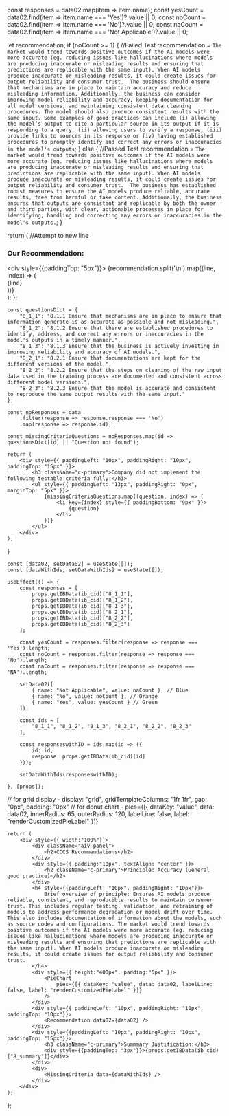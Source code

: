 


  const responses = data02.map(item => item.name);
  const yesCount = data02.find(item => item.name === 'Yes')?.value || 0;
  const noCount = data02.find(item => item.name === 'No')?.value || 0;
  const naCount = data02.find(item => item.name === 'Not Applicable')?.value || 0; 

  let recommendation;
  if (noCount >= 1) {
    //Failed Test
    recommendation = `The market would trend towards positive outcomes if the AI models were more accurate (eg. reducing issues like hallucinations where models are producing inaccurate or misleading results and ensuring that predictions are replicable with the same input). When AI models produce inaccurate or misleading results, it could create issues for output reliability and consumer trust. 
    The business should ensure that mechanisms are in place to maintain accuracy and reduce misleading information. Additionally, the business can consider improving model reliability and accuracy, keeping documentation for all model versions, and maintaining consistent data cleaning procedures. The model should also produce consistent results with the same input. Some examples of good practices can include (i) allowing the model’s output to cite a particular source in its output if it is responding to a query, (ii) allowing users to verify a response, (iii) provide links to sources in its response or (iv) having established procedures to promptly identify and correct any errors or inaccuracies in the model's outputs`;
  } else {
    //Passed Test
    recommendation = `The market would trend towards positive outcomes if the AI models were more accurate (eg. reducing issues like hallucinations where models are producing inaccurate or misleading results and ensuring that predictions are replicable with the same input). When AI models produce inaccurate or misleading results, it could create issues for output reliability and consumer trust. 
    The business has established robust measures to ensure the AI models produce reliable, accurate results, free from harmful or fake content. Additionally, the business ensures that outputs are consistent and replicable by both the owner and third parties, with clear, actionable processes in place for identifying, handling and correcting any errors or inaccuracies in the model's outputs.`;
  }

  return (
    //Attempt to new line
    <div className="recommendation">
      <h3 className="c-primary">Our Recommendation:</h3>
      <div style={{paddingTop: "5px"}}>
        {recommendation.split('\n').map((line, index) => (
            <div key={index}>{line}</div>
        ))}
      </div>
    </div>
  );
};

    const questionsDict = {
        "8_1_1": "8.1.1 Ensure that mechanisms are in place to ensure that information generate is as accurate as possible and not misleading.",
        "8_1_2": "8.1.2 Ensure that there are established procedures to identify, address, and correct any errors or inaccuracies in the model's outputs in a timely manner.",
        "8_1_3": "8.1.3 Ensure that the business is actively investing in improving reliability and accuracy of AI models.",
        "8_2_1": "8.2.1 Ensure that documentations are kept for the different versions of the model.",
        "8_2_2": "8.2.2 Ensure that the steps on cleaning of the raw input data used in the training process are documented and consistent across different model versions.",
        "8_2_3": "8.2.3 Ensure that the model is accurate and consistent to reproduce the same output results with the same input."
    };

    const noResponses = data
        .filter(response => response.response === 'No')
        .map(response => response.id);

    const missingCriteriaQuestions = noResponses.map(id => questionsDict[id] || "Question not found");

    return (
        <div style={{ paddingLeft: "10px", paddingRight: "10px", paddingTop: "15px" }}>
            <h3 className="c-primary">Company did not implement the following testable criteria fully:</h3>
            <ul style={{ paddingLeft: "13px", paddingRight: "0px", marginTop: "5px" }}>
                {missingCriteriaQuestions.map((question, index) => (
                    <li key={index} style={{ paddingBottom: "9px" }}>
                        {question}
                    </li>
                ))}
            </ul>
        </div>
    );
}

    const [data02, setData02] = useState([]);
    const [dataWithIds, setDataWithIds] = useState([]);

    useEffect(() => {
        const responses = [
            props.getIBData(ib_cid)["8_1_1"],
            props.getIBData(ib_cid)["8_1_2"],
            props.getIBData(ib_cid)["8_1_3"],
            props.getIBData(ib_cid)["8_2_1"],
            props.getIBData(ib_cid)["8_2_2"],
            props.getIBData(ib_cid)["8_2_3"]
        ];

        const yesCount = responses.filter(response => response === 'Yes').length;
        const noCount = responses.filter(response => response === 'No').length;
        const naCount = responses.filter(response => response === 'NA').length;

        setData02([
            { name: "Not Applicable", value: naCount }, // Blue
            { name: "No", value: noCount }, // Orange
            { name: "Yes", value: yesCount } // Green
        ]);

        const ids = [
            "8_1_1", "8_1_2", "8_1_3", "8_2_1", "8_2_2", "8_2_3"
        ];

        const responseswithID = ids.map(id => ({
            id: id,
            response: props.getIBData(ib_cid)[id]
        }));

        setDataWithIds(responseswithID);

    }, [props]);

// for grid display - display: "grid", gridTemplateColumns: "1fr 1fr", gap: "0px", padding: "0px" 
// for donut chart - pies={[{ dataKey: "value", data: data02, innerRadius: 65, outerRadius: 120, labelLine: false, label: "renderCustomizedPieLabel" }]} 

    return (
        <div style={{ width:"100%"}}>
            <div className="aiv-panel">
                <h2>CCCS Recommendations</h2>
            </div>
            <div style={{ padding:"10px", textAlign: "center" }}>
                <h2 className="c-primary">Principle: Accuracy (General good practice)</h2>
            </div>
            <h4 style={{paddingLeft: "10px", paddingRight: "10px"}}>
                Brief overview of principle: Ensures AI models produce reliable, consistent, and reproducible results to maintain consumer trust. This includes regular testing, validation, and retraining of models to address performance degradation or model drift over time. This also includes documentation of information about the models, such as source codes and configurations. The market would trend towards positive outcomes if the AI models were more accurate (eg. reducing issues like hallucinations where models are producing inaccurate or misleading results and ensuring that predictions are replicable with the same input). When AI models produce inaccurate or misleading results, it could create issues for output reliability and consumer trust. 
            </h4>
            <div style={{ height:"400px", padding:"5px" }}>
                <PieChart
                    pies={[{ dataKey: "value", data: data02, labelLine: false, label: "renderCustomizedPieLabel" }]} 
                />
            </div>
            <div style={{ paddingLeft: "10px", paddingRight: "10px", paddingTop: "10px"}}>
                <Recommendation data02={data02} />
            </div>
            <div style={{paddingLeft: "10px", paddingRight: "10px", paddingTop: "15px"}}>
                <h3 className="c-primary">Summmary Justification:</h3>
                <div style={{paddingTop: "3px"}}>{props.getIBData(ib_cid)["8_summary"]}</div>
            </div>
            <div>
                <MissingCriteria data={dataWithIds} />
            </div>
        </div>
    );
};

